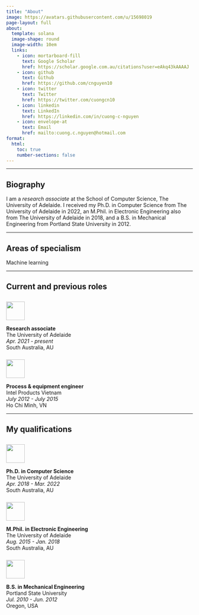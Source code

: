 ```yaml
---
title: "About"
image: https://avatars.githubusercontent.com/u/15698019
page-layout: full
about:
  template: solana
  image-shape: round
  image-width: 10em
  links:
    - icon: mortarboard-fill
      text: Google Scholar
      href: https://scholar.google.com.au/citations?user=eAkq43kAAAAJ
    - icon: github
      text: Github
      href: https://github.com/cnguyen10
    - icon: twitter
      text: Twitter
      href: https://twitter.com/cuongcn10
    - icon: linkedin
      text: LinkedIn
      href: https://linkedin.com/in/cuong-c-nguyen
    - icon: envelope-at
      text: Email
      href: mailto:cuong.c.nguyen@hotmail.com
format:
  html:
    toc: true
    number-sections: false
---
```


---

## Biography

::: {.text-start}
I am a *research associate* at the School of Computer Science, The University of Adelaide. I received my Ph.D. in Computer Science from The University of Adelaide in 2022, an M.Phil. in Electronic Engineering also from The University of Adelaide in 2018, and a B.S. in Mechanical Engineering from Portland State University in 2012.
:::

---

## Areas of specialism

Machine learning

---

## Current and previous roles

::: {.grid}

::: {.g-col-2 .g-col-md-1 .text-end}
<img src="img/uofa_logo.svg" width="50" style="margin-top: 10px;">

:::

::: {.g-col-10 .g-col-md-5 .text-start}
**Research associate**\
<span class="bi bi-briefcase"> The University of Adelaide</span>\
<i class="bi bi-hourglass-split"> Apr. 2021 - present</i>\
<span class="bi bi-geo-alt"> South Australia, AU</span>

:::

::: {.g-col-2 .g-col-md-1 .text-end}
<img src="img/intel_logo.svg" width="50" style="margin-top: 10px;">

:::

::: {.g-col-10 .g-col-md-5 .text-start}
**Process & equipment engineer**\
<span class="bi bi-briefcase"> Intel Products Vietnam</span>\
<i class="bi bi-hourglass-bottom"> July 2012 - July 2015</i>\
<span class="bi bi-geo-alt"> Ho Chi Minh, VN</span>

:::

:::

---

## My qualifications

::: {.grid}

::: {.g-col-2 .g-col-md-1 .text-end}
[<img src="img/uofa_logo.svg" width="50" style="margin-top: 10px;">](https://www.adelaide.edu.au/)

:::

::: {.g-col-10 .g-col-md-5 .text-start}
**Ph.D. in Computer Science**\
<span class="bi bi-book"></span> The University of Adelaide\
<i class="bi bi-hourglass"> Apr. 2018 - Mar. 2022</i>\
<span class="bi bi-geo-alt"> South Australia, AU</span>

:::

::: {.g-col-2 .g-col-md-1 .text-end}
[<img src="img/uofa_logo.svg" width="50" style="margin-top: 10px;">](https://www.adelaide.edu.au/)
:::

::: {.g-col-10 .g-col-md-5 .text-start}
**M.Phil. in Electronic Engineering**\
<span class="bi bi-book"></span> The University of Adelaide\
<i class="bi bi-hourglass"> Aug. 2015 - Jan. 2018</i>\
<span class="bi bi-geo-alt"> South Australia, AU</span>

:::

::: {.g-col-2 .g-col-md-1 .text-end}
[<img src="img/pdx_logo.svg" width="50" style="margin-top: 10px;">](https://www.pdx.edu/)
:::

::: {.g-col-10 .g-col-md-5 .text-start}
**B.S. in Mechanical Engineering**\
<span class="bi bi-book"></span> Portland State University\
<i class="bi bi-hourglass"> Jul. 2010 - Jun. 2012</i>\
<span class="bi bi-geo-alt"> Oregon, USA</span>

:::

<!-- ::: {.g-col-2 .g-col-md-1 .text-end}
[<img src="img/hcmcut_logo.svg" width="50" style="margin-top: 10px;">](https://oisp.hcmut.edu.vn/en/)
:::

::: {.g-col-10 .g-col-md-5 .text-start}
**HCMC University of Technology**\
<span class="bi bi-wrench-adjustable"> Mechatronic Engineering</span>\
<i class="bi bi-hourglass-top"> Sep. 2007 - Jun. 2010</i>\
<span class="bi bi-geo-alt"> Ho Chi Minh, VN</span>

::: -->

<!-- ::: {.g-col-2 .g-col-md-1 .text-end}
[<img src="img/ctg_logo.svg" width="50" style="margin-top: 10px;">](http://chuyentiengiang.edu.vn)
:::

::: {.g-col-10 .g-col-md-5 .text-start}
**Tien Giang Gifted Highschool**\
<span class="bi bi-calculator"> Mathematics</span>\
<i class="bi bi-hourglass-bottom"> Aug. 2004 - Jun. 2007</i>\
<span class="bi bi-geo-alt"> Tien Giang, VN</span>

::: -->

:::